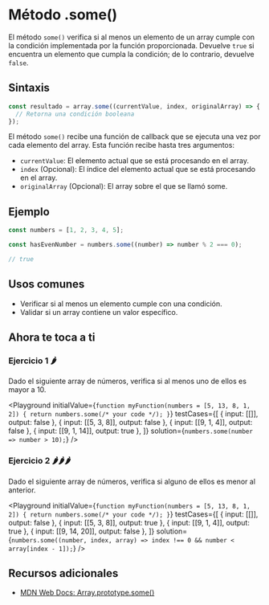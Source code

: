 
# Método .some()

El método `some()` verifica si al menos un elemento de un array cumple con la condición implementada por la función proporcionada. Devuelve `true` si encuentra un elemento que cumpla la condición; de lo contrario, devuelve `false`.

## Sintaxis

```jsx
const resultado = array.some((currentValue, index, originalArray) => {
  // Retorna una condición booleana
});
```

El método `some()` recibe una función de callback que se ejecuta una vez por cada elemento del array. Esta función recibe hasta tres argumentos:

- `currentValue`: El elemento actual que se está procesando en el array.
- `index` (Opcional): El índice del elemento actual que se está procesando en el array.
- `originalArray` (Opcional): El array sobre el que se llamó some.

## Ejemplo

```jsx
const numbers = [1, 2, 3, 4, 5];

const hasEvenNumber = numbers.some((number) => number % 2 === 0);

// true
```

## Usos comunes

- Verificar si al menos un elemento cumple con una condición.
- Validar si un array contiene un valor específico.

## Ahora te toca a ti

### Ejercicio 1 🌶️

Dado el siguiente array de números, verifica si al menos uno de ellos es mayor a 10.

<Playground
  initialValue={`
function myFunction(numbers = [5, 13, 8, 1, 2]) {
  return numbers.some(/* your code */);
}
  `}
  testCases={[
    { input: [[]], output: false },
    { input: [[5, 3, 8]], output: false },
    { input: [[9, 1, 4]], output: false },
    { input: [[9, 1, 14]], output: true },
  ]}
  solution={`numbers.some(number => number > 10);`}
/>

### Ejercicio 2 🌶️🌶️🌶️

Dado el siguiente array de números, verifica si alguno de ellos es menor al anterior.

<Playground
  initialValue={`
function myFunction(numbers = [5, 13, 8, 1, 2]) {
  return numbers.some(/* your code */);
}
  `}
  testCases={[
    { input: [[]], output: false },
    { input: [[5, 3, 8]], output: true },
    { input: [[9, 1, 4]], output: true },
    { input: [[9, 14, 20]], output: false },
  ]}
  solution={`numbers.some((number, index, array) => index !== 0 && number < array[index - 1]);`}
/>

## Recursos adicionales

- [MDN Web Docs: Array.prototype.some()](https://developer.mozilla.org/en-US/docs/Web/JavaScript/Reference/Global_Objects/Array/some)

